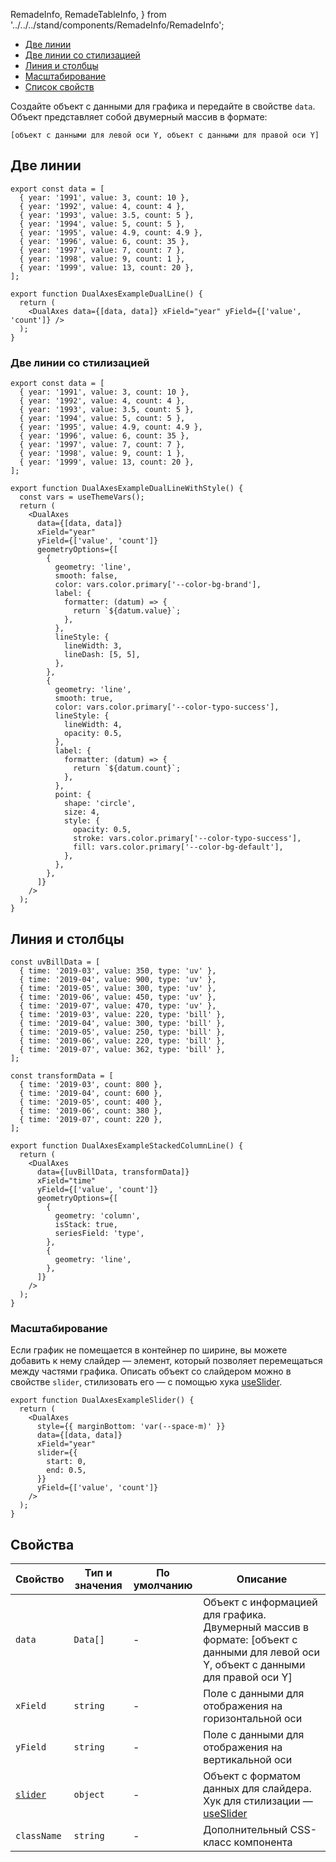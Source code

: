   RemadeInfo,
  RemadeTableInfo,
} from '../../../stand/components/RemadeInfo/RemadeInfo';

<MdxMenu>

- [Две линии](#две-линии)
- [Две линии со стилизацией](#две-линии-со-стилизацией)
- [Линия и столбцы](#линия-и-столбцы)
- [Масштабирование](#масштабирование)
- [Список свойств](#свойства)

</MdxMenu>

Создайте объект с данными для графика и передайте в свойстве `data`. Объект представляет собой двумерный массив в формате:

`[объект с данными для левой оси Y, объект с данными для правой оси Y]`

## Две линии

```tsx
export const data = [
  { year: '1991', value: 3, count: 10 },
  { year: '1992', value: 4, count: 4 },
  { year: '1993', value: 3.5, count: 5 },
  { year: '1994', value: 5, count: 5 },
  { year: '1995', value: 4.9, count: 4.9 },
  { year: '1996', value: 6, count: 35 },
  { year: '1997', value: 7, count: 7 },
  { year: '1998', value: 9, count: 1 },
  { year: '1999', value: 13, count: 20 },
];

export function DualAxesExampleDualLine() {
  return (
    <DualAxes data={[data, data]} xField="year" yField={['value', 'count']} />
  );
}
```

<DualAxesExampleDualLine />

### Две линии со стилизацией

```tsx
export const data = [
  { year: '1991', value: 3, count: 10 },
  { year: '1992', value: 4, count: 4 },
  { year: '1993', value: 3.5, count: 5 },
  { year: '1994', value: 5, count: 5 },
  { year: '1995', value: 4.9, count: 4.9 },
  { year: '1996', value: 6, count: 35 },
  { year: '1997', value: 7, count: 7 },
  { year: '1998', value: 9, count: 1 },
  { year: '1999', value: 13, count: 20 },
];

export function DualAxesExampleDualLineWithStyle() {
  const vars = useThemeVars();
  return (
    <DualAxes
      data={[data, data]}
      xField="year"
      yField={['value', 'count']}
      geometryOptions={[
        {
          geometry: 'line',
          smooth: false,
          color: vars.color.primary['--color-bg-brand'],
          label: {
            formatter: (datum) => {
              return `${datum.value}`;
            },
          },
          lineStyle: {
            lineWidth: 3,
            lineDash: [5, 5],
          },
        },
        {
          geometry: 'line',
          smooth: true,
          color: vars.color.primary['--color-typo-success'],
          lineStyle: {
            lineWidth: 4,
            opacity: 0.5,
          },
          label: {
            formatter: (datum) => {
              return `${datum.count}`;
            },
          },
          point: {
            shape: 'circle',
            size: 4,
            style: {
              opacity: 0.5,
              stroke: vars.color.primary['--color-typo-success'],
              fill: vars.color.primary['--color-bg-default'],
            },
          },
        },
      ]}
    />
  );
}
```

<DualAxesExampleDualLineWithStyle />

## Линия и столбцы

```tsx
const uvBillData = [
  { time: '2019-03', value: 350, type: 'uv' },
  { time: '2019-04', value: 900, type: 'uv' },
  { time: '2019-05', value: 300, type: 'uv' },
  { time: '2019-06', value: 450, type: 'uv' },
  { time: '2019-07', value: 470, type: 'uv' },
  { time: '2019-03', value: 220, type: 'bill' },
  { time: '2019-04', value: 300, type: 'bill' },
  { time: '2019-05', value: 250, type: 'bill' },
  { time: '2019-06', value: 220, type: 'bill' },
  { time: '2019-07', value: 362, type: 'bill' },
];

const transformData = [
  { time: '2019-03', count: 800 },
  { time: '2019-04', count: 600 },
  { time: '2019-05', count: 400 },
  { time: '2019-06', count: 380 },
  { time: '2019-07', count: 220 },
];

export function DualAxesExampleStackedColumnLine() {
  return (
    <DualAxes
      data={[uvBillData, transformData]}
      xField="time"
      yField={['value', 'count']}
      geometryOptions={[
        {
          geometry: 'column',
          isStack: true,
          seriesField: 'type',
        },
        {
          geometry: 'line',
        },
      ]}
    />
  );
}
```

<DualAxesExampleStackedColumnLine />

### Масштабирование

Если график не помещается в контейнер по ширине, вы можете добавить к нему слайдер — элемент, который позволяет перемещаться между частями графика. Описать объект со слайдером можно в свойстве `slider`, стилизовать его — с помощью хука [useSlider](?path=/docs/hooks-useslider--playground).

```tsx
export function DualAxesExampleSlider() {
  return (
    <DualAxes
      style={{ marginBottom: 'var(--space-m)' }}
      data={[data, data]}
      xField="year"
      slider={{
        start: 0,
        end: 0.5,
      }}
      yField={['value', 'count']}
    />
  );
}
```

<DualAxesExampleSlider />

## Свойства

<RemadeTableInfo apiUrl="https://g2plot.antv.vision/en/docs/api/plots/dualaxes" />

| Свойство                     | Тип и значения | По умолчанию | Описание                                                                                                                            |
| ---------------------------- | -------------- | ------------ | ----------------------------------------------------------------------------------------------------------------------------------- |
| `data`                       | `Data[]`       | -            | Объект с информацией для графика. Двумерный массив в формате: [объект с данными для левой оси Y, объект с данными для правой оси Y] |
| `xField`                     | `string`       | -            | Поле с данными для отображения на горизонтальной оси                                                                                |
| `yField`                     | `string`       | -            | Поле с данными для отображения на вертикальной оси                                                                                  |
| [`slider`](#масштабирование) | `object`       | -            | Объект с форматом данных для слайдера. Хук для стилизации — [useSlider](?path=/docs/hooks-useslider--playground)                    |
| `className`                  | `string`       | -            | Дополнительный CSS-класс компонента                                                                                                 |
